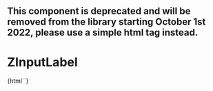 
<Meta
  title="Deprecated/ZInputLabel"
  component="z-input-label"
/>

## This component is deprecated and will be removed from the library starting October 1st 2022, please use a simple html tag instead.

# ZInputLabel

<Preview>
  <Story name="ZInputLabel-sample">
    {html`<z-input-label
      htmlfor="${text("htmlfor", "input-id")}"
      value="${text("value", "Messaggio")}"
      disabled="${boolean("disabled", false)}"
    ></z-input-label>`}
  </Story>
</Preview>

<Props of="z-input-label" />
